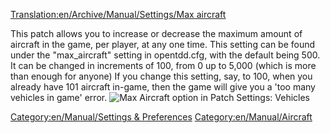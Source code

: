[[Translation:en/Archive/Manual/Settings/Max aircraft]]


This patch allows you to increase or decrease the maximum amount of aircraft in the game, per player, at any one time. This setting can be found under the "max_aircraft" setting in opentdd.cfg, with the default being 500. It can be changed in increments of 100, from 0 up to 5,000 (which is more than enough for anyone) If you change this setting, say, to 100, when you already have 101 aircraft in-game, then the game will give you a 'too many vehicles in game' error. 
[[File:en/Archive/Manual/Settings/Maxvehiclesaircraft.png|frame|Max Aircraft option in Patch Settings: Vehicles]]

[[Category:en/Manual/Settings & Preferences]]
[[Category:en/Manual/Aircraft]]